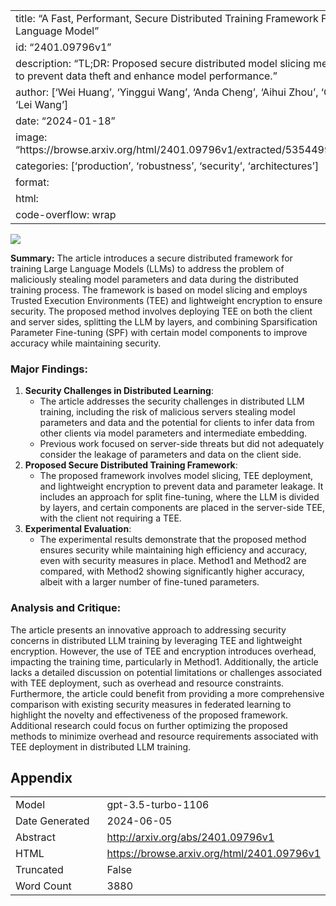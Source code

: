 
---
title: "A Fast, Performant, Secure Distributed Training Framework For Large Language Model"
id: "2401.09796v1"
description: "TL;DR: Proposed secure distributed model slicing method using TEE to prevent data theft and enhance model performance."
author: ['Wei Huang', 'Yinggui Wang', 'Anda Cheng', 'Aihui Zhou', 'Chaofan Yu', 'Lei Wang']
date: "2024-01-18"
image: "https://browse.arxiv.org/html/2401.09796v1/extracted/5354499/feature2.png"
categories: ['production', 'robustness', 'security', 'architectures']
format:
  html:
    code-overflow: wrap
---

![](https://browse.arxiv.org/html/2401.09796v1/extracted/5354499/feature2.png)

**Summary:**
The article introduces a secure distributed framework for training Large Language Models (LLMs) to address the problem of maliciously stealing model parameters and data during the distributed training process. The framework is based on model slicing and employs Trusted Execution Environments (TEE) and lightweight encryption to ensure security. The proposed method involves deploying TEE on both the client and server sides, splitting the LLM by layers, and combining Sparsification Parameter Fine-tuning (SPF) with certain model components to improve accuracy while maintaining security.

### Major Findings:
1. **Security Challenges in Distributed Learning**:
    - The article addresses the security challenges in distributed LLM training, including the risk of malicious servers stealing model parameters and data and the potential for clients to infer data from other clients via model parameters and intermediate embedding. 
    - Previous work focused on server-side threats but did not adequately consider the leakage of parameters and data on the client side.

2. **Proposed Secure Distributed Training Framework**:
    - The proposed framework involves model slicing, TEE deployment, and lightweight encryption to prevent data and parameter leakage. It includes an approach for split fine-tuning, where the LLM is divided by layers, and certain components are placed in the server-side TEE, with the client not requiring a TEE.

3. **Experimental Evaluation**:
    - The experimental results demonstrate that the proposed method ensures security while maintaining high efficiency and accuracy, even with security measures in place. Method1 and Method2 are compared, with Method2 showing significantly higher accuracy, albeit with a larger number of fine-tuned parameters.

### Analysis and Critique:
The article presents an innovative approach to addressing security concerns in distributed LLM training by leveraging TEE and lightweight encryption. However, the use of TEE and encryption introduces overhead, impacting the training time, particularly in Method1. Additionally, the article lacks a detailed discussion on potential limitations or challenges associated with TEE deployment, such as overhead and resource constraints. Furthermore, the article could benefit from providing a more comprehensive comparison with existing security measures in federated learning to highlight the novelty and effectiveness of the proposed framework. Additional research could focus on further optimizing the proposed methods to minimize overhead and resource requirements associated with TEE deployment in distributed LLM training.

## Appendix

|          |          |
|----------|----------|
| Model     | gpt-3.5-turbo-1106       |
| Date Generated     | 2024-06-05       |
| Abstract | [http://arxiv.org/abs/2401.09796v1](http://arxiv.org/abs/2401.09796v1)        |
| HTML     | [https://browse.arxiv.org/html/2401.09796v1](https://browse.arxiv.org/html/2401.09796v1)       |
| Truncated       | False       |
| Word Count       | 3880       |